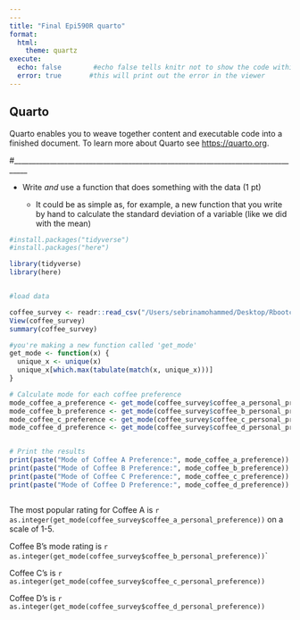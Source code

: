 ```yaml
---
---
title: "Final Epi590R quarto"
format: 
  html:
    theme: quartz
execute: 
  echo: false        #echo false tells knitr not to show the code within the chun
  error: true       #this will print out the error in the viewer
---
```


## Quarto

Quarto enables you to weave together content and executable code into a finished document. To learn more about Quarto see <https://quarto.org>.

#\_\_\_\_\_\_\_\_\_\_\_\_\_\_\_\_\_\_\_\_\_\_\_\_\_\_\_\_\_\_\_\_\_\_\_\_\_\_\_\_\_\_\_\_\_\_\_\_\_\_\_\_\_\_\_\_\_\_\_\_\_\_\_\_\_\_\_\_\_\_\_\_\_\_\_\_\_\_\_\_\_\_

-   Write *and* use a function that does something with the data (1 pt)

    -   It could be as simple as, for example, a new function that you write by hand to calculate the standard deviation of a variable (like we did with the mean)

```r

#install.packages("tidyverse")
#install.packages("here")

library(tidyverse)
library(here)


#load data

coffee_survey <- readr::read_csv("/Users/sebrinamohammed/Desktop/Rbootcamp/Final_EPI590R/coffee_survey.csv")
View(coffee_survey)
summary(coffee_survey)

#you're making a new function called 'get_mode' 
get_mode <- function(x) {
  unique_x <- unique(x)
  unique_x[which.max(tabulate(match(x, unique_x)))]
}

# Calculate mode for each coffee preference
mode_coffee_a_preference <- get_mode(coffee_survey$coffee_a_personal_preference)
mode_coffee_b_preference <- get_mode(coffee_survey$coffee_b_personal_preference)
mode_coffee_c_preference <- get_mode(coffee_survey$coffee_c_personal_preference)
mode_coffee_d_preference <- get_mode(coffee_survey$coffee_d_personal_preference)


# Print the results
print(paste("Mode of Coffee A Preference:", mode_coffee_a_preference))
print(paste("Mode of Coffee B Preference:", mode_coffee_b_preference))
print(paste("Mode of Coffee C Preference:", mode_coffee_c_preference))
print(paste("Mode of Coffee D Preference:", mode_coffee_d_preference))

```

```r


```

The most popular rating for Coffee A is `r as.integer(get_mode(coffee_survey$coffee_a_personal_preference))` on a scale of 1-5.

Coffee B's mode rating is `r as.integer(get_mode(coffee_survey$coffee_b_personal_preference))`\`

Coffee C's is `r as.integer(get_mode(coffee_survey$coffee_c_personal_preference))`

Coffee D's is `r as.integer(get_mode(coffee_survey$coffee_d_personal_preference))`
